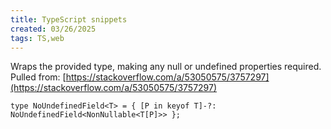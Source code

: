 ```yaml
---
title: TypeScript snippets
created: 03/26/2025
tags: TS,web
---
```


Wraps the provided type, making any null or undefined properties required. Pulled from: [https://stackoverflow.com/a/53050575/3757297](https://stackoverflow.com/a/53050575/3757297)

`type NoUndefinedField<T> = { [P in keyof T]-?: NoUndefinedField<NonNullable<T[P]>> };`
